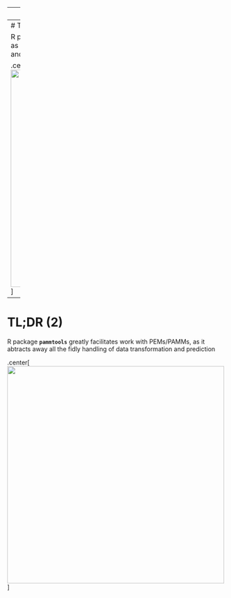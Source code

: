 
---
# TL;DR

- several survival tasks can be transformed to standard regression tasks

- this is done via data transformation (and mild assumptions, e.g. piece-wise constant hazard)

- exact data transformation depends on the survival task (right-censoring, left-truncation, recurrent events, ...)

- once data is transformed, we estimate the hazard in each interval, conditional on covariates
- in this setting
  + *time* is a covariate, the baseline hazard is a function of time
  + time-varying effects are interactions of other covariates with time
  + stratified baseline hazards are interactions of time with categorical variables

- any method that can optimize Poisson likelihood with offset can be used for estimation

- GAMMs particularly suitable, especially modelling baseline hazard + time-related effects with splines


---
# TL;DR (2)

R package **`pammtools`** greatly facilitates work with PEMs/PAMMs, as it abtracts away all the fidly handling of data transformation and prediction


.center[
<img src="figures/pammtools-hp.png" height="500px">
]

---
# TL;DR (2)

R package **`pammtools`** greatly facilitates work with PEMs/PAMMs, as it abtracts away all the fidly handling of data transformation and prediction


.center[
<img src="figures/pammtools-twitter.png" height="500px">
]
